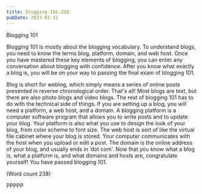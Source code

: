 ```yaml
---
title: blogging-101-238
pubDate: 2023-01-11
---
```


Blogging 101

  Blogging 101 is mostly about the blogging
  vocabulary. To understand blogs, you need to know
  the terms blog, platform, domain, and web host.
  Once you have mastered these key elements of
  blogging, you can enter any conversation about
  blogging with confidence. After you know what
  exactly a blog is, you will be on your way to
  passing the final exam of blogging 101. 
  
  Blog is short for weblog, which simply means a
  series of online posts presented in reverse
  chronological order. That's all! Most blogs are text,
  but there are also photo blogs and video blogs. The
  rest of blogging 101 has to do with the technical
  side of things. If you are setting up a blog, you will
  need a platform, a web host, and a domain. A
  blogging platform is a computer software program
  that allows you to write posts and to update your
  blog. Your platform is also what you use to design
  the look of your blog, from color scheme to font
  size. The web host is sort of like the virtual file
  cabinet where your blog is stored. Your computer
  communicates with the host when you upload or
  edit a post. The domain is the online address of
  your blog, and usually ends in ‘dot com'. Now that
  you know what a blog is, what a platform is, and
  what domains and hosts are, congratulate yourself!
  You have passed blogging 101.         
  
  (Word count 238)
  
  PPPPP